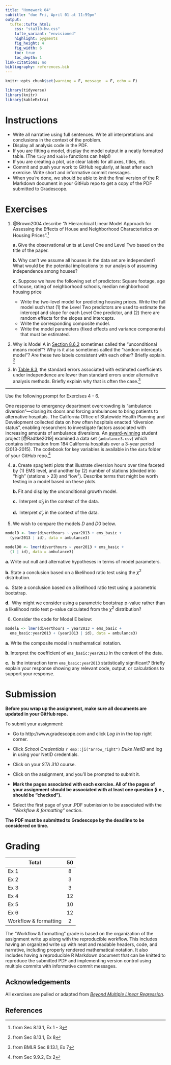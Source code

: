 ```yaml
---
title: "Homework 04"
subtitle: "due Fri, April 01 at 11:59pm"
output: 
  tufte::tufte_html:
    css: "sta310-hw.css"
    tufte_variant: "envisioned"
    highlight: pygments
    fig_height: 4
    fig_width: 6
    toc: true
    toc_depth: 1
link-citations: no
bibliography: references.bib
---
```


```r
knitr::opts_chunk$set(warning = F, message  = F, echo = F)
```

```r
library(tidyverse)
library(knitr)
library(kableExtra)
```

# Instructions 

- Write all narrative using full sentences. Write all interpretations and conclusions in the context of the problem.
- Display all analysis code in the PDF. 
- If you are fitting a model, display the model output in a neatly formatted table. (The `tidy` and `kable` functions can help!) 
- If you are creating a plot, use clear labels for all axes, titles, etc. 
- Commit and push your work to GitHub regularly, at least after each exercise. Write short and informative commit messages.
- When you're done, we should be able to knit the final version of the R Markdown document in your GitHub repo to get a copy of the PDF submitted to Gradescope. 


# Exercises

1. @Brown2004 describe "A Hierarchical Linear Model Approach for Assessing the Effects of House and Neighborhood Characteristics on Housing Prices".^[from Sec 8.13.1, Ex 1 - 3]
    
    **a. ** Give the observational units at Level One and Level Two based on the title of the paper.
    
    **b. ** Why can't we assume all houses in the data set are independent?  What would be the potential implications to our analysis of assuming independence among houses?
    
    **c.** Suppose we have the following set of predictors: Square footage, age of house,  rating of neighborhood schools, median neighborhood housing price
      
      - Write the two-level model for predicting housing prices. Write the full model such that (1) the Level Two predictors are used to estimate the intercept and slope for each Level One predictor, and (2) there are random effects for the slopes and intercepts.
      - Write the corresponding composite model. 
      - Write the model parameters (fixed effects and variance components) that must be estimated. 

2. Why is Model A in [Section 8.6.2](https://bookdown.org/roback/bookdown-BeyondMLR/ch-multilevelintro.html#modela8) sometimes called the "unconditional means model"? Why is it also sometimes called the "random intercepts model"? Are these two labels consistent with each other? Briefly explain. ^[from Sec 8.13.1, Ex 8]

3.  In [Table 8.3](https://bookdown.org/roback/bookdown-BeyondMLR/ch-multilevelintro.html#initialmodel), the standard errors associated with estimated coefficients under independence are lower than standard errors under alternative analysis methods. Briefly explain why that is often the case.^[from BMLR Sec 8.13.1, Ex 7] 

<hr> 

Use the following prompt for Exercises 4 - 6. 

One response to emergency department overcrowding is “ambulance diversion”---closing its doors and forcing ambulances to bring patients to alternative hospitals.  The California Office of Statewide Health Planning and Development collected data on how often hospitals enacted “diversion status”, enabling researchers to investigate factors associated with increasing amounts of ambulance diversions.  An [award-winning](https://www.causeweb.org/usproc/usclap/2019/spring/winners) student project [@Radtke2019] examined a data set (`ambulance3.csv`) which contains information from 184 California hospitals over a 3-year period (2013-2015). The codebook for key variables is available in the `data` folder of your GitHub repo.^[from Sec 9.9.2, Ex 2]


4. **a. ** Create spaghetti plots that illustrate diversion hours over time faceted by (1) EMS level, and another by (2) number of stations (divided into "high" (stations > 23) and "low"). Describe terms that might be worth testing in a model based on these plots.

    **b. ** Fit and display the unconditional growth model.
  
    **c. ** Interpret $\hat{\alpha}_0$ in the context of the data.
    
    **d. ** Interpret $\hat{\sigma}_v$ in the context of the data.

5. We wish to compare the models $D$ and $D0$ below. 

```r
modelD <- lmer(diverthours ~ year2013 + ems_basic + 
  (year2013 | id), data = ambulance3)

modelD0 <- lmer(diverthours ~ year2013 + ems_basic + 
  (1 | id), data = ambulance3)
```
    
    
  **a. **Write out null and alternative hypotheses in terms of model parameters.
    
  **b. ** State a conclusion based on a likelihood ratio test using the $\chi^2$ distribution.
    
  **c. ** State a conclusion based on a likelihood ratio test using a parametric bootstrap.
    
  **d. ** Why might we consider using a parametric bootstrap p-value rather than a likelihood ratio test p-value calculated from the $\chi^2$ distribution?


6. Consider the code for Model E below: 
  
```r
modelE <- lmer(diverthours ~ year2013 + ems_basic +
  ems_basic:year2013 + (year2013 | id), data = ambulance3)
```


  **a.**  Write the composite model in mathematical notation. 
    
  **b. ** Interpret the coefficient of `ems_basic:year2013` in the context of the data. 
  
  **c. ** Is the interaction term `ems_basic:year2013` statistically significant?  Briefly explain your response showing any relevant code, output, or calculations to support your response. 



# Submission

**Before you wrap up the assignment, make sure all documents are updated in your GitHub repo.**

To submit your assignment: 

- Go to http://www.gradescope.com and click *Log in* in the top right corner. 

- Click *School Credentials* `r emo::ji("arrow_right")` *Duke NetID* and log in using your NetID credentials.

- Click on your *STA 310* course. 

- Click on the assignment, and you'll be prompted to submit it.

- **Mark the pages associated with each exercise. All of the pages of your assignment should be associated with at least one question (i.e., should be "checked"). **

- Select the first page of your .PDF submission to be associated with the *"Workflow & formatting"* section.

**The PDF must be submitted to Gradescope by the deadline to be considered on time.**


# Grading

| **Total** | **50** |
|-------------------------------------------------------------|:--:|
| Ex 1 | 8 |
| Ex 2 | 3 |
| Ex 3 | 3 |
| Ex 4 | 12 | 
| Ex 5 | 10 |
| Ex 6 | 12 |
| Workflow & formatting | 2 |

The "Workflow & formatting" grade is based on the organization of the assignment write up along with the reproducible workflow. This includes having an organized write up with neat and readable headers, code, and narrative, including properly rendered mathematical notation. It also includes having a reproducible R Markdown document that can be knitted to reproduce the submitted PDF and implementing version control using multiple commits with informative commit messages.

## Acknowledgements

All exercises are pulled or adapted from [*Beyond Multiple Linear Regression*](https://bookdown.org/roback/bookdown-BeyondMLR/).


## References
